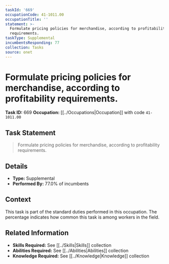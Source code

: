 ```yaml
---
taskId: '669'
occupationCode: 41-1011.00
occupationTitle: ''
statement: >-
  Formulate pricing policies for merchandise, according to profitability
  requirements.
taskType: Supplemental
incumbentsResponding: 77
collection: Tasks
source: onet
---
```

# Formulate pricing policies for merchandise, according to profitability requirements.

**Task ID:** 669
**Occupation:** [[../Occupations|Occupation]] with code `41-1011.00`

## Task Statement

> Formulate pricing policies for merchandise, according to profitability requirements.

## Details

- **Type:** Supplemental
- **Performed By:** 77.0% of incumbents

## Context

This task is part of the standard duties performed in this occupation. The percentage indicates how common this task is among workers in the field.

## Related Information

- **Skills Required:** See [[../Skills|Skills]] collection
- **Abilities Required:** See [[../Abilities|Abilities]] collection
- **Knowledge Required:** See [[../Knowledge|Knowledge]] collection
